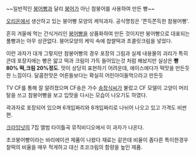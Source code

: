 ~~일반적인 [[붕어빵]]과 달리 [[붕어]]가 아닌 참붕어를 사용하여 만든 빵~~

[[오리온]]에서 생산하고 있는 붕어빵 모양의 케익과자. 공식명칭은 '쫀득쫀득한 참붕어빵'.

흔히 겨울에 먹는 간식거리인 [[붕어빵]]을 상품화하여 만든 것이지만 붕어빵으로 대표되는 풀빵과는 아무 상관없다. 붕어모양의 케익 속에 찹쌀떡과 초콜릿크림을 넣었다. 

이런 과자가 대개 그렇지만 참붕어빵의 경우 포장의 그림과 실제 내용물의 괴리가 특히 큰데 포장지에는 빵은 얇고 떡과 크림이 가득 들어있는것 처럼 해놨지만 실상은 '''빵 80% 떡,크림 20%정도'''. 맛이 상당히 표현하기 어려운데, 에이스에다가 떡맛을 만든듯한 느낌이다. 달콤한맛은 어른들보다는 확실히 어린아이들먹으라고 만든듯

TV CF를 통해 잘 알려졌으며 CF송은 가수 [[송창식]]씨가 불렀고 CF 모델이 고양이 머리탈을 쓰고 참붕어빵을 보고 입맛을 다시는 모습이 나오기도 하였다. 

곽과자로 포장되어 있으며 6개입짜리와 8개입짜리로 나뉘어 나오고 있고 가격도 비싼 편. 

[[크라잉넛]]의 7집 앨범 타이틀곡 <Give Me The Money> 뮤직비디오에서 이 과자가 나온다.

초코붕어빵이라는 바리에이션 제품이 나왔다 재료는 같은데 비율이 좀다른 특이한경우 찰떡의 비율을 매우 적게하고 대신 초코크림의 함량을 높인 제품.

 

 

 
